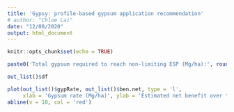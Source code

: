 ---
title: 'Gypsy: profile-based gypsum application recommendation'
# author: "Chloe Lai"
date: "12/08/2020"
output: html_document
---

```{r setup, include=FALSE}
knitr::opts_chunk$set(echo = TRUE)
```



```{r total, echo=FALSE}

paste0('Total gypsum required to reach non-limiting ESP (Mg/ha):', round(out_list()$gTotal, digits = 2))
```


```{r table, echo=FALSE}
out_list()$df
```



```{r plot, echo=FALSE}
plot(out_list()$gypRate, out_list()$ben.net, type = 'l',
     xlab = 'Gypsum rate (Mg/ha)', ylab = 'Estimated net benefit over time period ($/ha)')
abline(v = 10, col = 'red')
```


